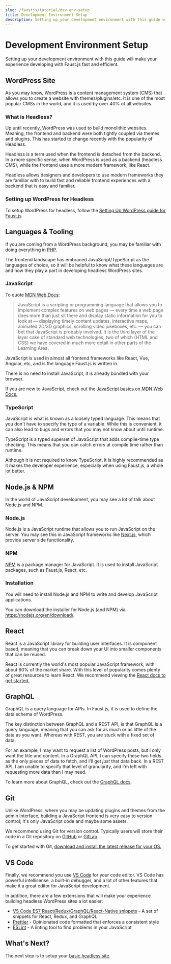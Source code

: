 ```yaml
---
slug: /faustjs/tutorial/dev-env-setup
title: Development Environment Setup
description: Setting up your development environment with this guide will make your experience developing with Faust.js fast and efficient.
---
```


# Development Environment Setup

Setting up your development environment with this guide will make your experience developing with Faust.js fast and efficient.

## WordPress Site

As you may know, WordPress is a content management system (CMS) that allows you to create a website with themes/plugins/etc. It is one of the most popular CMSs in the world, and it is used by over 40% of all websites.

### What is Headless?

Up until recently, WordPress was used to build monolithic websites. Meaning, the frontend and backend were both tightly coupled via themes and plugins. This has started to change recently with the popularity of Headless.

Headless is a term used when the frontend is detached from the backend. In a more specific sense, when WordPress is used as a backend (headless CMS), while the frontend uses a more modern framework, like React.

Headless allows designers and developers to use modern frameworks they are familiar with to build fast and reliable frontend experiences with a backend that is easy and familiar.

### Setting up WordPress for Headless

To setup WordPress for headless, follow the [Setting Up WordPress guide for Faust.js](./setup-faustjs#installing-plugins-on-wordpress)

## Languages & Tooling

If you are coming from a WordPress background, you may be familiar with doing everything in [PHP](https://php.net).

The frontend landscape has embraced JavaScript/TypeScript as the languages of choice, so it will be helpful to know what these languages are and how they play a part in developing headless WordPress sites.

### JavaScript

To quote [MDN Web Docs](https://developer.mozilla.org/en-US/docs/Learn/JavaScript/First_steps/What_is_JavaScript):

> JavaScript is a scripting or programming language that allows you to implement complex features on web pages — every time a web page does more than just sit there and display static information for you to look at — displaying timely content updates, interactive maps, animated 2D/3D graphics, scrolling video jukeboxes, etc. — you can bet that JavaScript is probably involved. It is the third layer of the layer cake of standard web technologies, two of which (HTML and CSS) we have covered in much more detail in other parts of the Learning Area.

JavaScript is used in almost all frontend frameworks like React, Vue, Angular, etc, and is the language Faust.js is written in.

There is no need to install JavaScript, it is already bundled with your browser.

If you are new to JavaScript, check out the [JavaScript basics on MDN Web Docs.](https://developer.mozilla.org/en-US/docs/Learn/Getting_started_with_the_web/JavaScript_basics)

### TypeScript

JavaScript is what is known as a loosely typed language. This means that you don't have to specify the type of a variable. While this is convenient, it can also lead to bugs and errors that you may not know about until runtime.

TypeScript is a typed superset of JavaScript that adds compile-time type checking. This means that you can catch errors at compile time rather than runtime.

Although it is not required to know TypeScript, it is highly recommended as it makes the developer experience, especially when using Faust.js, a whole lot better.

## Node.js & NPM

In the world of JavaScript development, you may see a lot of talk about Node.js and NPM.

### Node.js

Node.js is a JavaScript runtime that allows you to run JavaScript on the server. You may see this in JavaScript frameworks like [Next.js](https://nextjs.org/), which provide server side functionality.

### NPM

[NPM](https://npmjs.org) is a package manager for JavaScript. It is used to install JavaScript packages, such as Faust.js, React, etc.

### Installation

You will need to install Node.js and NPM to write and develop JavaScript applications.

You can download the installer for Node.js (and NPM) via https://nodejs.org/en/download/.

## React

React is a JavaScript library for building user interfaces. It is component based, meaning that you can break down your UI into smaller components that can be reused.

React is currently the world's most popular JavaScript framework, with about 60% of the market share. With this level of popularity comes plenty of great resources to learn React. We recommend viewing the [React docs to get started.](https://reactjs.org/docs/getting-started.html)

## GraphQL

GraphQL is a query language for APIs. In Faust.js, it is used to define the data schema of WordPress.

The key distinction between GraphQL and a REST API, is that GraphQL is a query language, meaning that you can ask for as much or as little of the data as you want. Whereas with REST, you are stuck with a fixed set of data.

For an example, I may want to request a list of WordPress posts, but I only want the title and content. In a GraphQL API, I can specify these two fields as the only pieces of data to fetch, and I'll get *just* that data back. In a REST API, I am unable to specify that level of granularity, and I'm left with requesting more data than I may need.

To learn more about GraphQL, check out the [GraphQL docs](https://graphql.org/learn/).

## Git

Unlike WordPress, where you may be updating plugins and themes from the admin interface, building a JavaScript frontend is very easy to version control; it's only JavaScript code and maybe some assets.

We recommend using Git for version control. Typically users will store their code in a Git repository on [GitHub](https://github.com) or [GitLab](https://gitlab.com).

To get started with Git, [download and install the latest release for your OS.](https://git-scm.com/downloads)

## VS Code

Finally, we recommend you use [VS Code](https://code.visualstudio.com/) for your code editor. VS Code has powerful intellisense, a built-in debugger, and a lot of other features that make it a great editor for JavaScript development.

In addition, there are a few extensions that will make your experience building headless WordPress sites a lot easier:

* [VS Code ES7 React/Redux/GraphQL/React-Native snippets](https://marketplace.visualstudio.com/items?itemName=dsznajder.es7-react-js-snippets) - A set of snippets for React, Redux, and GraphQL
* [Prettier](https://marketplace.visualstudio.com/items?itemName=esbenp.prettier-vscode) - Opinionated code formatted that enforces a consistent style
* [ESLint](https://marketplace.visualstudio.com/items?itemName=dbaeumer.vscode-eslint) - A linting tool to find problems in your JavaScript

## What's Next?

The next step is to setup your [basic headless site](./basic-headless-site).
